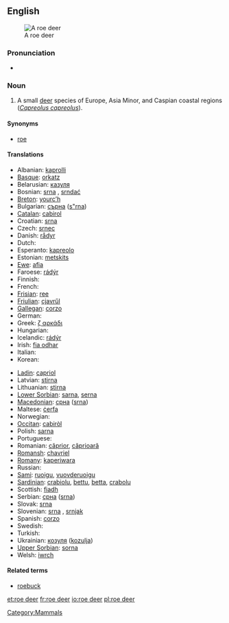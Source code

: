 {{wikipedia}}
==English==
[[Image:Capreolus capreolus (Marek Szczepanek).jpg|thumb|A roe deer]]

===Pronunciation===
* {{IPA|/'rəʊ'dɪə(r)/}}

===Noun===
{{en-noun|sg=[[roe]] [[deer]]|roe deer}}

# A small [[deer]] species of Europe, Asia Minor, and Caspian coastal regions (''[[Capreolus capreolus]]'').

====Synonyms====
* [[roe]]

====Translations====
{{trans-top|small deer species, ''Capreolus capreolus''}}
* Albanian: [[kaprolli]]
* [[Basque]]: [[orkatz]]
* Belarusian: [[казуля]]
* Bosnian: [[srna]] {{f}}, [[srndać]] {{m}}
* [[Breton]]: [[yourc’h]]
* Bulgarian: [[сърна]] ([[s"rna]])
* [[Catalan]]: [[cabirol]]
* Croatian: [[srna]]
* Czech: [[srnec]]
* Danish: [[rådyr]]
* Dutch: {{t+|nl|ree|m}}
* Esperanto: [[kapreolo]]
* Estonian: [[metskits]]
* [[Ewe]]: [[afia]] {{n}}
* Faroese: [[rádýr]]
* Finnish: {{t-|fi|metsäkauris}}
* French: {{t+|fr|chevreuil|m}}
* [[Frisian]]: [[ree]]
* [[Friulian]]: [[cjavrűl]]
* [[Gallegan]]: [[corzo]]
* German: {{t+|de|Reh|n}}
* Greek: [[ζ αρκάδι]] '' ''
* Hungarian: {{t+|hu|őz}}
* Icelandic: [[rádýr]]
* Irish: [[fia odhar]]
* Italian: {{t+|it|capriolo|m}}
* Korean: {{t+|ko|노루|sc=Hang}}
{{trans-mid}}
* [[Ladin]]: [[capriol]]
* Latvian: [[stirna]]
* Lithuanian: [[stirna]] {{f}}
* [[Lower Sorbian]]: [[sarna]], [[serna]]
* [[Macedonian]]: [[срна]] ([[srna]])
* Maltese: [[ċerfa]]
* Norwegian: {{t+|no|rådyr|n}}
* [[Occitan]]: [[cabiròl]]
* Polish: [[sarna]] '' ''
* Portuguese: {{t+|pt|corço}}
* Romanian: [[căprior]], [[căprioară]]
* [[Romansh]]: [[chavriel]]
* [[Romany]]: [[kaperiwara]] {{f}}
* Russian: {{t|ru|косуля|f|tr=kosúl'a|sc=Cyrl}}
* [[Sami]]: [[ruoigu]], [[vuovderuoigu]]
* [[Sardinian]]: [[crabiolu]], [[bettu]], [[betta]], [[crabolu]]
* Scottish: [[fiadh]]
* Serbian: [[срна]] ([[srna]])
* Slovak: [[srna]]
* Slovenian: [[srna]] {{f}}, [[srnjak]] {{m}}
* Spanish: [[corzo]] {{m}}
* Swedish: {{t-|sv|rådjur}}
* Turkish: {{t+|tr|karaca}}
* Ukrainian: [[козуля]] ([[kozulja]])
* [[Upper Sorbian]]: [[sorna]]
* Welsh: [[iwrch]]
{{trans-bottom}}

====Related terms====
* [[roebuck]]

[[Category:Mammals]]

[[et:roe deer]]
[[fr:roe deer]]
[[io:roe deer]]
[[pl:roe deer]]